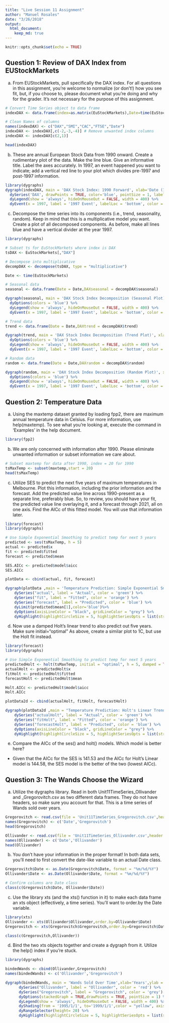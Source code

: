 ```yaml
---
title: "Live Session 11 Assignment"
author: "Manuel Rosales"
date: "3/26/2018"
output:
  html_document:
    keep_md: true
---
```


```r
knitr::opts_chunk$set(echo = TRUE)
```

## Question 1: Review of DAX Index from EUStockMarkets

a) From EUStockMarkets, pull specifically the DAX index. For all questions in this assignment, you’re welcome to normalize (or don’t!) how you see fit, but, if you choose to, please document what you’re doing and why for the grader. It’s not necessary for the purpose of this assignment.

```r
# Convert Time Series object to data frame
indexDAX <- data.frame(index=as.matrix(EuStockMarkets),Date=time(EuStockMarkets))

# Clean Names of columns
names(indexDAX) <- c("DAX","SMI","CAC","FTSE","Date")
indexDAX <- indexDAX[,c(-2,-3,-4)] # Remove unwanted index columns
indexDAX <- indexDAX[c(2,1)]

head(indexDAX)

```

b) These are annual European Stock Data from 1990 onward. Create a rudimentary plot of the data. Make the line blue. Give an informative title. Label the axes accurately. In 1997, an event happened you want to indicate; add a vertical red line to your plot which divides pre-1997 and post-1997 information.

```r
library(dygraphs)
dygraph(indexDAX, main = 'DAX Stock Index: 1990 Forward', xlab='Date (1990 to Present)', ylab = 'DAX Index') %>%
  dySeries('DAX', drawPoints = TRUE, color='blue', pointSize = 1, label = 'DAX Index') %>%
  dyLegend(show = 'always', hideOnMouseOut = FALSE, width = 400) %>%
  dyEvent(x = 1997, label = '1997 Event', labelLoc = 'bottom', color = 'red')

```

c) Decompose the time series into its components (i.e., trend, seasonality, random). Keep in mind that this is a multiplicative model you want. Create a plot of all decomposed components. As before, make all lines blue and have a vertical divider at the year 1997.
```r
library(dygraphs)

# Subset ts for EuStockMarkets where index is DAX
tsDAX <- EuStockMarkets[,"DAX"]

# Decompose into multiplicative
decompDAX <- decompose(tsDAX, type = "multiplicative")

Date <- time(EuStockMarkets)

# Seasonal data
seasonal <- data.frame(Date = Date,DAXseasonal = decompDAX$seasonal)

dygraph(seasonal, main = 'DAX Stock Index Decomposition (Seasonal Plot)', xlab='Date (1990 to Present)', ylab = 'Seasonal Decomposition') %>%
  dyOptions(colors = 'blue') %>%
  dyLegend(show = 'always', hideOnMouseOut = FALSE, width = 400) %>%
  dyEvent(x = 1997, label = '1997 Event', labelLoc = 'bottom', color = 'red')

# Trend data
trend <- data.frame(Date = Date,DAXtrend = decompDAX$trend)

dygraph(trend, main = 'DAX Stock Index Decomposition (Trend Plot)', xlab='Date (1990 to Present)', ylab = 'Trend Decomposition') %>%
  dyOptions(colors = 'blue') %>%
  dyLegend(show = 'always', hideOnMouseOut = FALSE, width = 400) %>%
  dyEvent(x = 1997, label = '1997 Event', labelLoc = 'bottom', color = 'red')

# Random data
random <- data.frame(Date = Date,DAXrandom = decompDAX$random)

dygraph(random, main = 'DAX Stock Index Decomposition (Random Plot)', xlab='Date (1990 to Present)', ylab = 'Random Decomposition') %>%
  dyOptions(colors = 'blue') %>%
  dyLegend(show = 'always', hideOnMouseOut = FALSE, width = 400) %>%
  dyEvent(x = 1997, label = '1997 Event', labelLoc = 'bottom', color = 'red')

```

## Question 2: Temperature Data

a) Using the maxtemp dataset granted by loading fpp2, there are maximum annual temperature data in Celsius. For more information, use help(maxtemp). To see what you’re looking at, execute the command in ‘Examples’ in the help document.
```r
library(fpp2)
```

b) We are only concerned with information after 1990. Please eliminate unwanted information or subset information we care about.
```r
# Subset maxtemp for data after 1990, index = 20 for 1990
tsMaxTemp <- subset(maxtemp,start = 20)
head(tsMaxTemp)
```

c) Utilize SES to predict the next five years of maximum temperatures in Melbourne. Plot this information, including the prior information and the forecast. Add the predicted value line across 1990-present as a separate line, preferably blue. So, to review, you should have your fit, the predicted value line overlaying it, and a forecast through 2021, all on one axis. Find the AICc of this fitted model. You will use that information later.
```r
library(forecast)
library(dygraphs)

# Use Simple Exponential Smoothing to predict temp for next 5 years
predicted <- ses(tsMaxTemp, h = 5)
actual <- predicted$x
fit <- predicted$fitted
forecast <- predicted$mean

SES.AICc <- predicted$model$aicc
SES.AICc

plotData <- cbind(actual, fit, forecast)

dygraph(plotData ,main = 'Temperature Prediction: Simple Exponential Smoothing',xlab='Years',ylab = 'Max Temp (deg C)') %>%
    dySeries("actual", label = "Actual", color = 'green') %>%
    dySeries("fit", label = "Fitted", color = 'orange') %>%
    dySeries("forecast", label = "Predicted", color = 'blue') %>%
    dyLimit(predicted$mean[1],color='blue')%>%
    dyOptions(axisLineColor = "black", gridLineColor = "grey") %>%
    dyHighlight(highlightCircleSize = 5, highlightSeriesOpts = list(strokeWidth = 2)) 

```

d) Now use a damped Holt’s linear trend to also predict out five years. Make sure initial=“optimal” As above, create a similar plot to 1C, but use the Holt fit instead.
```r
library(forecast)
library(dygraphs)

# Use Simple Exponential Smoothing to predict temp for next 5 years
predictedHolt <- holt(tsMaxTemp, initial = "optimal", h = 5, damped = TRUE)
actualHolt <- predictedHolt$x
fitHolt <- predictedHolt$fitted
forecastHolt <- predictedHolt$mean

Holt.AICc <- predictedHolt$model$aicc
Holt.AICc

plotData2d <- cbind(actualHolt, fitHolt, forecastHolt)

dygraph(plotData2d ,main = "Temperature Prediction: Holt's Linear Trend",xlab='Years',ylab = 'Max Temp (deg C)') %>%
    dySeries("actualHolt", label = "Actual", color = 'green') %>%
    dySeries("fitHolt", label = "Fitted", color = 'orange') %>%
    dySeries("forecastHolt", label = "Predicted", color = 'blue') %>%
    dyOptions(axisLineColor = "black", gridLineColor = "grey") %>%
    dyHighlight(highlightCircleSize = 5, highlightSeriesOpts = list(strokeWidth = 2)) 
```

e) Compare the AICc of the ses() and holt() models. Which model is better here?
+ Given that the AICc for the SES is 141.53 and the AICc for Holt's Linear model is 144.58, the SES model is the better of the two (lowest AICc).

## Question 3: The Wands Choose the Wizard

a) Utilize the dygraphs library. Read in both Unit11TimeSeries_Ollivander and _Gregorovitch.csv as two different data frames. They do not have headers, so make sure you account for that. This is a time series of Wands sold over years.
```r
Gregorovitch <- read.csv(file = 'Unit11TimeSeries_Gregorovitch.csv',header = FALSE)
names(Gregorovitch) <- c('Date','Gregorovitch')
head(Gregorovitch)

Ollivander <- read.csv(file = 'Unit11TimeSeries_Ollivander.csv',header = FALSE)
names(Ollivander) <- c('Date','Ollivander')
head(Ollivander)
```

b) You don’t have your information in the proper format! In both data sets, you’ll need to first convert the date-like variable to an actual Date class.
```r
Gregorovitch$Date <- as.Date(Gregorovitch$Date, format = "%m/%d/%Y")
Ollivander$Date <- as.Date(Ollivander$Date, format = "%m/%d/%Y")

# Confirm columns are Date class
class(c(Gregorovitch$Date, Ollivander$Date))
```

c) Use the library xts (and the xts() function in it) to make each data frame an xts object (effectively, a time series). You’ll want to order.by the Date variable.
```r
library(xts)
Ollivander <- xts(Ollivander$Ollivander,order.by=Ollivander$Date)
Gregorovitch <- xts(Gregorovitch$Gregorovitch,order.by=Gregorovitch$Date)

class(c(Gregorovitch,Ollivander))
```

d) Bind the two xts objects together and create a dygraph from it. Utilize the help() index if you’re stuck.
```r
library(dygraphs)

bindedWands <- cbind(Ollivander,Gregorovitch)
names(bindedWands) <- c('Ollivander','Gregorovitch')

dygraph(bindedWands, main = 'Wands Sold Over Time',xlab='Years',ylab = 'Wands Sold') %>%
      dySeries("Ollivander", label = "Ollivander", color = 'red') %>%
      dySeries("Gregorovitch", label = "Gregorovitch", color = 'grey') %>%              
      dyOptions(stackedGraph = TRUE,drawPoints = TRUE, pointSize = 1) %>%
      dyLegend(show = 'always', hideOnMouseOut = FALSE, width = 400) %>%
      dyShading(from = '1995/1/1', to='1999/1/1',color = "yellow", axis = "x") %>%
      dyRangeSelector(height= 20) %>%
      dyHighlight(highlightCircleSize = 5, highlightSeriesOpts = list(strokeWidth = 2)) 
```
